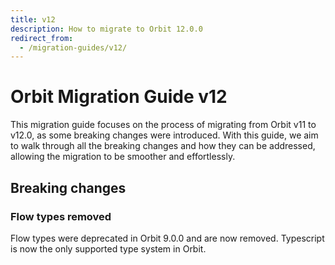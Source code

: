 ```yaml
---
title: v12
description: How to migrate to Orbit 12.0.0
redirect_from:
  - /migration-guides/v12/
---
```


# Orbit Migration Guide v12

This migration guide focuses on the process of migrating from Orbit v11 to v12.0, as some breaking changes were introduced.
With this guide, we aim to walk through all the breaking changes and how they can be addressed, allowing the migration to be smoother and effortlessly.

## Breaking changes

### Flow types removed

Flow types were deprecated in Orbit 9.0.0 and are now removed. Typescript is now the only supported type system in Orbit.
